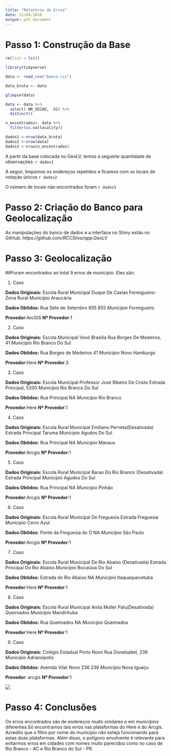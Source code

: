 ```yaml
---
title: "Relatório de Erros"
date: 11/04/2018
output: pdf_document
---
```


# Passo 1: Construção da Base

```r
rm(list = ls())

library(tidyverse)

data <- read_csv("banco.csv")

data_bruta <- data

glimpse(data)

data <- data %>% 
  select(-NR_SECAO, -X1) %>% 
  distinct() 

n_encontrados<- data %>% 
  filter(is.na(locality))

dados1 <-nrow(data_bruta)
dados2 <-nrow(data)
dados3 <-nrow(n_encontrados)
```

A partir da base colocada no GeoLV, temos a seguinte quantidade de observações: `r dados1`

A seguir, limpamos os endereços repetidos e ficamos com os locais de votação únicos `r dados2`

O número de locais não encontrados foram `r dados3`

# Passo 2: Criação do Banco para Geolocalização

As manipulações do banco de dados e a interface no Shiny estão no GitHub:
*https://github.com/RCCSilva/app.GeoLV*

# Passo 3: Geolocalização

##Foram encontrados ao total 9 erros de município. Eles são:

1. Caso 

**Dados Originais:** 
Escola Rural Municipal Duque De Caxias Formigueiro-Zona Rural
*Município* Araucária

**Dados Obtidos:** 
Rua Sete de Setembro 855 855
*Município* Formigueiro

**Provedor**:ArcGIS
**Nº Provedor**:1

2. Caso 

**Dados Originais:** 
Escola Municipal Vovó Brasilia Rua Borges De Medeiros, 41
*Município* Rio Branco Do Sul

**Dados Obtidos:** 
Rua Borges de Medeiros 41
*Município* Novo Hamburgo

**Provedor**:Here
**Nº Provedor**:3

3. Caso 

**Dados Originais:** 
Escola Municipal Professor José Ribeiro De Cristo
Estrada Principal, 5200
*Município* Rio Branco Do Sul

**Dados Obtidos:** 
Rua Principal NA
*Município* Rio Branco

**Provedor**:Here
**Nº Provedor**:1

4. Caso 

**Dados Originais:** 
Escola Rural Municipal Emiliano Perneta(Desativada)
Estrada Principal Taruma
*Município* Agudos Do Sul

**Dados Obtidos:** 
Rua Principal NA
*Município* Manaus

**Provedor**:Arcgis
**Nº Provedor**:1

5. Caso

**Dados Originais:** 
Escola Rural Municipal Barao Do Rio Branco (Desativada) 
Estrada Principal
*Município* Agudos Do Sul

**Dados Obtidos:** 
Rua Principal NA
*Município* Pinhão

**Provedor**:Arcgis
**Nº Provedor**:1

6. Caso 

**Dados Originais:** 
Escola Rural Municipal De Freguesia 
Estrada Freguesia
*Município* Cerro Azul 

**Dados Obtidos:** 
Ponte da Freguesia do Ó NA
*Município* São Paulo

**Provedor**:Arcgis
**Nº Provedor**:1

7. Caso 

**Dados Originais:** 
Escola Rural Municipal De Rio Abaixo (Desativada)
Estrada Principal Do Rio Abaixo
*Município* Bocaiúva Do Sul

**Dados Obtidos:** 
Estrada do Rio Abaixo NA
*Município* Itaquaquecetuba

**Provedor**:Here
**Nº Provedor**:1

8. Caso 

**Dados Originais:** 
Escola Rural Municipal Anita Muller Palu(Desativada) 
Queimados
*Município* Mandirituba

**Dados Obtidos:** 
Rua Queimados NA
*Município* Queimados

**Provedor**:Here
**Nº Provedor**:1

9. Caso

**Dados Originais:** 
Colégio Estadual Porto Novo 
Rua Donaisabel, 236
*Município* Adrianópolis

**Dados Obtidos:** 
Avenida Vilar Novo 236 236
*Município* Nova Iguaçu

**Provedor**: arcgis
**Nº Provedor**:1

![](erros1.png)

# Passo 4: Conclusões

Os erros encontrados são de endereços muito similares e em municípios diferentes.Só encontramos tais erros nas plataformas do Here e do Arcgis. Acredito que o filtro por nome do município não esteja funcionando para estas duas plataformas. Além disso, o polígono envolvente é relevante para evitarmos erros em cidades com nomes muito parecidos como no caso de Rio Branco - AC e Rio Branco do Sul - PR.



